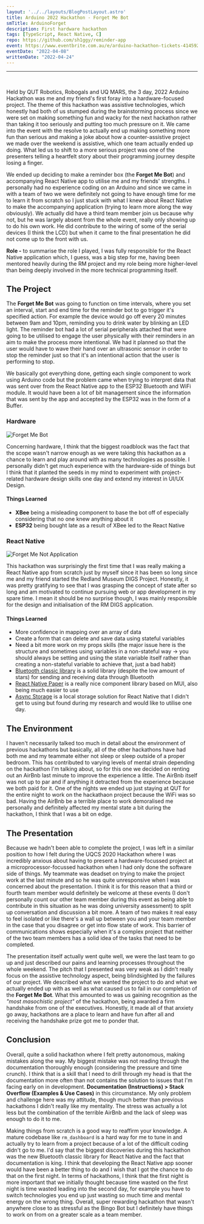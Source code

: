 ```yaml
---
layout: '../../layouts/BlogPostLayout.astro'
title: Arduino 2022 Hackathon - Forget Me Bot
smTitle: ArduinoForget
description: First hardware hackathon
tags: [TypeScript, React Native, C]
repo: https://github.com/sh1ggy/reminder-app
event: https://www.eventbrite.com.au/e/arduino-hackathon-tickets-41459224657#
eventDate: "2022-04-08"
writtenDate: "2022-04-24"
---
```

--- 
<br/>

Held by QUT Robotics, Robogals and UQ MARS, the 3 day, 2022 Arduino Hackathon was me and my friend's first foray into a hardware-focused project. The theme of this hackathon was assistive technologies, which honestly had both of us stumped during the brainstorming process since we were set on making something fun and wacky for the next hackathon rather than taking it too seriously and putting too much pressure on it. We came into the event with the resolve to actually end up making something more fun than serious and making a joke about how a counter-assistive project we made over the weekend is assistive, which one team actually ended up doing. What led us to shift to a more serious project was one of the presenters telling a heartfelt story about their programming journey despite losing a finger. 

We ended up deciding to make a reminder box (the **Forget Me Bot**) and accompanying React Native app to utilise me and my friends' strengths. I personally had no experience coding on an Arduino and since we came in with a team of two we were definitely not going to have enough time for me to learn it from scratch so I just stuck with what I knew about React Native to make the accompanying application (trying to learn more along the way obviously). We actually did have a third team member join us because why not, but he was largely absent from the whole event, really only showing up to do his own work. He did contribute to the wiring of some of the serial devices (I think the LCD) but when it came to the final presentation he did not come up to the front with us. 

**Role -** to summarise the role I played, I was fully responsible for the React Native application which, I guess, was a big step for me, having been mentored heavily during the RM project and my role being more higher-level than being deeply involved in the more technical programming itself. 

## The Project

The **Forget Me Bot** was going to function on time intervals, where you set an interval, start and end time for the reminder bot to go trigger it's specified action. For example the device would go off every 20 minutes between 9am and 10pm, reminding you to drink water by blinking an LED light. The reminder bot had a lot of serial peripherals attached that were going to be utilised to engage the user physically with their reminders in an aim to make the process more intentional. We had it planned so that the user would have to wave their hand over an ultrasonic sensor in order to stop the reminder just so that it's an intentional action that the user is performing to stop. 

We basically got everything done, getting each single component to work using Arduino code but the problem came when trying to interpret data that was sent over from the React Native app to the ESP32 Bluetooth and WiFi module. It would have been a lot of bit management since the information that was sent by the app and accepted by the ESP32 was in the form of a Buffer. 

### Hardware
![Forget Me Bot](/blog/ArduinoForget/diagram.jpeg "reminder")

Concerning hardware, I think that the biggest roadblock was the fact that the scope wasn't narrow enough as we were taking this hackathon as a chance to learn and play around with as many technologies as possible. I personally didn't get much experience with the hardware-side of things but I think that it planted the seeds in my mind to experiment with project-related hardware design skills one day and extend my interest in UI/UX Design. 
#### Things Learned
- **XBee** being a misleading component to base the bot off of especially considering that no one knew anything about it
- **ESP32** being bought late as a result of XBee led to the React Native 

### React Native
![Forget Me Not Application](/blog/ArduinoForget/app.png "reminder-app")

This hackathon was surprisingly the first time that I was really making a React Native app from scratch just by myself since it has been so long since me and my friend started the Redland Museum DIGS Project. Honestly, it was pretty gratifying to see that I was grasping the concept of state after so long and am motivated to continue pursuing web or app development in my spare time. I mean it should be no surprise though, I was mainly responsible for the design and initialisation of the RM DIGS application.

#### Things Learned
- More confidence in mapping over an array of data 
- Create a form that can delete and save data using stateful variables
- Need a bit more work on my props skills (the major issue here is the structure and sometimes using variables in a non-stateful way -> you should always be setting and using the state variable itself rather than creating a non-stateful variable to achieve that, just a bad habit) 
- [Bluetooth classic library](https://github.com/kenjdavidson/react-native-bluetooth-classic) is a solid library (despite the low amount of stars) for sending and receiving data through Bluetooth
- [React Native Paper](https://callstack.github.io/react-native-paper/) is a really nice component library based on MUI, also being much easier to use
- [Async Storage](https://react-native-async-storage.github.io/async-storage/) is a local storage solution for React Native that I didn't get to using but found during my research and would like to utilise one day.

## The Environment
I haven't necessarily talked too much in detail about the environment of previous hackathons but basically, all of the other hackathons have had both me and my teammate either not sleep or sleep outside of a proper bedroom. This has contributed to varying levels of mental strain depending on the hackathon I'm talking about, so for this one we decided on renting out an AirBnb last minute to improve the experience a little. The AirBnb itself was not up to par and if anything it detracted from the experience because we both paid for it. One of the nights we ended up just staying at QUT for the entire night to work on the hackathaon project because the WiFi was so bad. Having the AirBnb be a terrible place to work demoralised me personally and definitely affected my mental state a bit during the hackathon, I think that I was a bit on edge.

## The Presentation
Because we hadn't been able to complete the project, I was left in a similar position to how I felt during the UQCS 2020 Hackathon where I was incredibly anxious about having to present a hardware-focussed project at a microprocessor-focussed hackathon when I had only done the software side of things. My teammate was deadset on trying to make the project work at the last minute and so he was quite unresponsive when I was concerned about the presentation. I think it is for this reason that a third or fourth team member would definitely be welcome at these events (I don't personally count our other team member during this event as being able to contribute in this situation as he was doing university assessment) to split up conversation and discussion a bit more. A team of two makes it real easy to feel isolated or like there's a wall up between you and your team member in the case that you disagree or get into flow state of work. This barrier of communications shows especially when it's a complex project that neither of the two team members has a solid idea of the tasks that need to be completed. 

The presentation itself actually went quite well, we were the last team to go up and just described our pains and learning processes throughout the whole weekend. The pitch that I presented was very weak as I didn't really focus on the assistive technology aspect, being blindsighted by the failures of our project. We described what we wanted the project to do and what we actually ended up with as well as what caused us to fail in our completion of the **Forget Me Bot**. What this amounted to was us gaining recognition as the _"most masochistic project"_ of the hackathon, being awarded a firm handshake from one of the executives. Honestly, it made all of that anxiety go away, hackathons are a place to learn and have fun after all and receiving the handshake prize got me to ponder that.


## Conclusion

Overall, quite a solid hackathon where I felt pretty autonomous, making mistakes along the way. My biggest mistake was not reading through the documentation thoroughly enough (considering the pressure and time crunch). I think that is a skill that I need to drill through my head is that the documentation more often than not contains the solution to issues that I'm facing early on in development. **Documentation (Instructions) > Stack Overflow (Examples & Use Cases)** in this circumstance. My only problem and challenge here was my attitude, though much better than previous hackathons I didn't really like my mentality. The stress was actually a lot less but the combination of the terrible AirBnb and the lack of sleep was enough to do it to me.

Making things from scratch is a good way to reaffirm your knowledge. A mature codebase like `rm_dashboard` is a hard way for me to tune in and actually try to learn from a project because of a lot of the difficult coding didn't go to me. I'd say that the biggest discoveries during this hackathon was the new Bluetooth classic library for React Native and the fact that documentation is king. I think that developing the React Native app sooner would have been a better thing to do and I wish that I got the chance to do that on the first night. In terms of hackathons, I think that the first night is more important that we initially thought because time wasted on the first night is time wasted leading into the second day, for example you have to switch technologies you end up just wasting so much time and mental energy on the wrong thing. Overall, super rewarding hackathon that wasn't anywhere close to as stressful as the Bingo Bot but I definitely have things to work on from on a greater scale as a team member.

